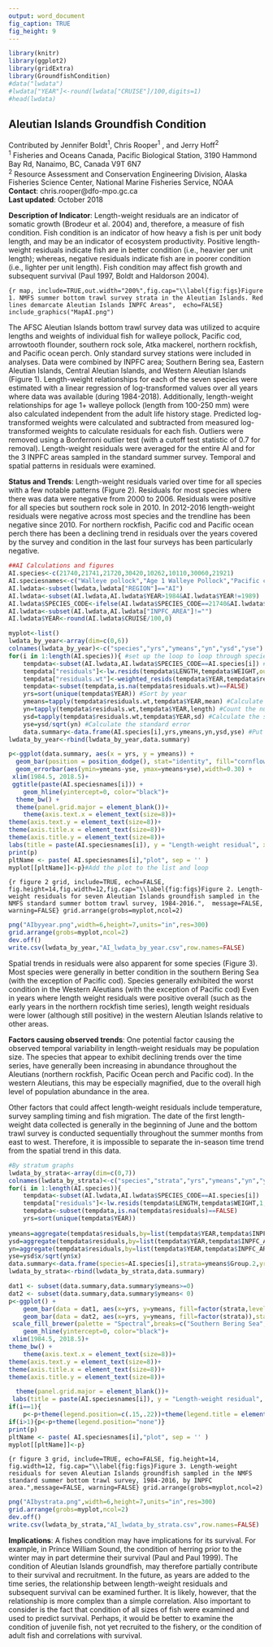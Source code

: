 ```yaml
---
output: word_document
fig_caption: TRUE
fig_height: 9
---
```


```r
library(knitr)
library(ggplot2)
library(gridExtra)
library(GroundfishCondition)
#data("lwdata")
#lwdata["YEAR"]<-round(lwdata["CRUISE"]/100,digits=1)
#head(lwdata)

```

## Aleutian Islands Groundfish Condition
Contributed by Jennifer Boldt^1^, Chris Rooper^1^ , and Jerry Hoff^2^   
^1^ Fisheries and Oceans Canada, Pacific Biological Station, 3190 Hammond Bay Rd, Nanaimo, BC, Canada V9T 6N7  
^2^ Resource Assessment and Conservation Engineering Division, Alaska Fisheries Science Center, National Marine Fisheries Service, NOAA  
**Contact**: chris.rooper@dfo-mpo.gc.ca  
**Last updated**:  October 2018

**Description of Indicator**: Length-weight residuals are an indicator of somatic growth (Brodeur et al. 2004) and, therefore, a measure of fish condition. Fish condition is an indicator of how heavy a fish is per unit body length, and may be an indicator of ecosystem productivity. Positive length-weight residuals indicate fish are in better condition (i.e., heavier per unit length); whereas, negative residuals indicate fish are in poorer condition (i.e., lighter per unit length). Fish condition may affect fish growth and subsequent survival (Paul 1997, Boldt and Haldorson 2004).

```{r map, include=TRUE,out.width="200%",fig.cap="\\label{fig:figs}Figure 1. NMFS summer bottom trawl survey strata in the Aleutian Islands. Red lines demarcate Aleutian Islands INPFC Areas",  echo=FALSE}
include_graphics("MapAI.png") 
```

The AFSC Aleutian Islands bottom trawl survey data was utilized to acquire lengths and weights of individual fish for walleye pollock, Pacific cod, arrowtooth flounder, southern rock sole, Atka mackerel, northern rockfish, and Pacific ocean perch.  Only standard survey stations were included in analyses.  Data were combined by INPFC area; Southern Bering sea, Eastern Aleutian Islands, Central Aleutian Islands, and Western Aleutian Islands (Figure 1). Length-weight relationships for each of the seven species were estimated with a linear regression of log-transformed values over all years where data was available (during 1984-2018). Additionally, length-weight relationships for age 1+ walleye pollock (length from 100-250 mm) were also calculated independent from the adult life history stage. Predicted log-transformed weights were calculated and subtracted from measured log-transformed weights to calculate residuals for each fish. Outliers were removed using a Bonferroni outlier test (with a cutoff test statistic of 0.7 for removal). Length-weight residuals were averaged for the entire AI and for the 3 INPFC areas sampled in the standard summer survey.  Temporal and spatial patterns in residuals were examined.  

**Status and Trends**: Length-weight residuals varied over time for all species with a few notable patterns (Figure 2).  Residuals for most species where there was data were negative from 2000 to 2006.  Residuals were positive for all species but southern rock sole in 2010. In 2012-2016 length-weight residuals were negative across most species and the trendline has been negative since 2010. For northern rockfish, Pacific cod and Pacific ocean perch there has been a declining trend in residuals over the years covered by the survey and condition in the last four surveys has been particularly negative. 



```r
##AI Calculations and figures
AI.species<-c(21740,21741,21720,30420,10262,10110,30060,21921)
AI.speciesnames<-c("Walleye pollock","Age 1 Walleye Pollock","Pacific cod","Northern rockfish","Southern rock sole","Arrowtooth flounder","Pacific Ocean perch","Atka mackerel")
AI.lwdata<-subset(lwdata,lwdata["REGION"]=="AI")
AI.lwdata<-subset(AI.lwdata,AI.lwdata$YEAR>1984&AI.lwdata$YEAR!=1989)
AI.lwdata$SPECIES_CODE<-ifelse(AI.lwdata$SPECIES_CODE==21740&AI.lwdata$LENGTH<250&AI.lwdata$LENGTH>=100, 21741, AI.lwdata$SPECIES_CODE)
AI.lwdata<-subset(AI.lwdata,AI.lwdata["INPFC_AREA"]!="")
AI.lwdata$YEAR<-round(AI.lwdata$CRUISE/100,0)

myplot<-list()
lwdata_by_year<-array(dim=c(0,6))
colnames(lwdata_by_year)<-c("species","yrs","ymeans","yn","ysd","yse")
for(i in 1:length(AI.species)){ #set up the loop to loop through species
	tempdata<-subset(AI.lwdata,AI.lwdata$SPECIES_CODE==AI.species[i]) #subset the data to the species of interest
	tempdata["residuals"]<-lw.resids(tempdata$LENGTH,tempdata$WEIGHT,outlier.rm=TRUE)
	tempdata["residuals.wt"]<-weighted_resids(tempdata$YEAR,tempdata$residuals,tempdata$CATCH)
	tempdata<-subset(tempdata,is.na(tempdata$residuals.wt)==FALSE) 
	yrs=sort(unique(tempdata$YEAR)) #Sort by year
	ymeans=tapply(tempdata$residuals.wt,tempdata$YEAR,mean) #Calculate mean by year
	yn=tapply(tempdata$residuals.wt,tempdata$YEAR,length) #Count the number of observations by year
	ysd=tapply(tempdata$residuals.wt,tempdata$YEAR,sd) #Calculate the sd of the mean by year
	yse=ysd/sqrt(yn) #Calculate the standard error
	data.summary<-data.frame(AI.species[i],yrs,ymeans,yn,ysd,yse) #Put the mean, SE and year into a data frame for plotting
lwdata_by_year<-rbind(lwdata_by_year,data.summary)

p<-ggplot(data.summary, aes(x = yrs, y = ymeans)) +  
  geom_bar(position = position_dodge(), stat="identity", fill="cornflowerblue",col="black", width=1) + 
  geom_errorbar(aes(ymin=ymeans-yse, ymax=ymeans+yse),width=0.30) +
 xlim(1984.5, 2018.5)+
 ggtitle(paste(AI.speciesnames[i])) + 
	geom_hline(yintercept=0, color="black")+
  theme_bw() +
  theme(panel.grid.major = element_blank())+
	theme(axis.text.x = element_text(size=8))+
theme(axis.text.y = element_text(size=8))+
theme(axis.title.x = element_text(size=8))+
theme(axis.title.y = element_text(size=8))+
labs(title = paste(AI.speciesnames[i]), y = "Length-weight residual", x = "Year")
print(p)
pltName <- paste( AI.speciesnames[i],"plot", sep = '' )
myplot[[pltName]]<-p}#Add the plot to the list and loop

```

```{r figure 2 grid, include=TRUE, echo=FALSE, fig.height=14,fig.width=12,fig.cap="\\label{fig:figs}Figure 2. Length-weight residuals for seven Aleutian Islands groundfish sampled in the NMFS standard summer bottom trawl survey, 1984-2016.",  message=FALSE, warning=FALSE}
grid.arrange(grobs=myplot,ncol=2)
```

```r
png("AIbyyear.png",width=6,height=7,units="in",res=300)
grid.arrange(grobs=myplot,ncol=2)
dev.off()
write.csv(lwdata_by_year,"AI_lwdata_by_year.csv",row.names=FALSE)
```

Spatial trends in residuals were also apparent for some species (Figure 3).  Most species were generally in better condition in the southern Bering Sea (with the exception of Pacific cod). Species generally exhibited the worst condition in the Western Aleutians (with the exception of Pacific cod) Even in years where length weight residuals were positive overall (such as the early years in the northern rockfish time series), length weight residuals were lower (although still positive) in the western Aleutian Islands relative to other areas. 

**Factors causing observed trends**: One potential factor causing the observed temporal variability in length-weight residuals may be population size. The species that appear to exhibit declining trends over the time series, have generally been increasing in abundance throughout the Aleutians (northern rockfish, Pacific Ocean perch and Pacific cod). In the western Aleutians, this may be especially magnified, due to the overall high level of population abundance in the area.

Other factors that could affect length-weight residuals include temperature, survey sampling timing and fish migration.  The date of the first length-weight data collected is generally in the beginning of June and the bottom trawl survey is conducted sequentially throughout the summer months from east to west. Therefore, it is impossible to separate the in-season time trend from the spatial trend in this data. 


```r
#By stratum graphs
lwdata_by_strata<-array(dim=c(0,7))
colnames(lwdata_by_strata)<-c("species","strata","yrs","ymeans","yn","ysd","yse")
for(i in 1:length(AI.species)){
	tempdata<-subset(AI.lwdata,AI.lwdata$SPECIES_CODE==AI.species[i])
	tempdata["residuals"]<-lw.resids(tempdata$LENGTH,tempdata$WEIGHT,1,T$U)
	tempdata<-subset(tempdata,is.na(tempdata$residuals)==FALSE)
	yrs=sort(unique(tempdata$YEAR))
	
ymeans=aggregate(tempdata$residuals,by=list(tempdata$YEAR,tempdata$INPFC_AREA),mean)
ysd=aggregate(tempdata$residuals,by=list(tempdata$YEAR,tempdata$INPFC_AREA),sd)
yn=aggregate(tempdata$residuals,by=list(tempdata$YEAR,tempdata$INPFC_AREA),length)
yse=ysd$x/sqrt(yn$x)
data.summary<-data.frame(species=AI.species[i],strata=ymeans$Group.2,yrs=ymeans$Group.1,ymeans=ymeans$x,yn=yn$x,ysd=ysd$x,yse=yse)
lwdata_by_strata<-rbind(lwdata_by_strata,data.summary)

dat1 <- subset(data.summary,data.summary$ymeans>=0)
dat2 <- subset(data.summary,data.summary$ymeans< 0)
p<-ggplot() +
	geom_bar(data = dat1, aes(x=yrs, y=ymeans, fill=factor(strata,levels= c("Southern Bering Sea","Eastern Aleutians","Central Aleutians","Western Aleutians"))),stat = "identity",col="black",width=1) +
    geom_bar(data = dat2, aes(x=yrs, y=ymeans, fill=factor(strata)),stat = "identity",col="black",width=1)+
 scale_fill_brewer(palette = "Spectral",breaks=c("Southern Bering Sea","Eastern Aleutians","Central Aleutians","Western Aleutians"))+
	geom_hline(yintercept=0, color="black")+
 xlim(1984.5, 2018.5)+
theme_bw() +
	theme(axis.text.x = element_text(size=8))+
theme(axis.text.y = element_text(size=8))+
theme(axis.title.x = element_text(size=8))+
theme(axis.title.y = element_text(size=8))+

  theme(panel.grid.major = element_blank())+
 labs(title = paste(AI.speciesnames[i]), y = "Length-weight residual", x = "Year", fill = "")
if(i==1){
    p<-p+theme(legend.position=c(.15,.22))+theme(legend.title = element_blank())+theme(legend.text = element_text(size = 8))}
if(i>1){p<-p+theme(legend.position="none")}
print(p)
pltName <- paste( AI.speciesnames[i],"plot", sep = '' )
myplot[[pltName]]<-p}

```

```{r figure 3 grid, include=TRUE, echo=FALSE, fig.height=14, fig.width=12, fig.cap="\\label{fig:figs}Figure 3. Length-weight residuals for seven Aleutian Islands groundfish sampled in the NMFS standard summer bottom trawl survey, 1984-2016, by INPFC area.",message=FALSE, warning=FALSE}
grid.arrange(grobs=myplot,ncol=2)
```

```r
png("AIbystrata.png",width=6,height=7,units="in",res=300)
grid.arrange(grobs=myplot,ncol=2)
dev.off()
write.csv(lwdata_by_strata,"AI_lwdata_by_strata.csv",row.names=FALSE)
```

**Implications**: A fishes condition may have implications for its survival.  For example, in Prince William Sound, the condition of herring prior to the winter may in part determine their survival (Paul and Paul 1999).  The condition of Aleutian Islands groundfish, may therefore partially contribute to their survival and recruitment. In the future, as years are added to the time series, the relationship between length-weight residuals and subsequent survival can be examined further.  It is likely, however, that the relationship is more complex than a simple correlation.  Also important to consider is the fact that condition of all sizes of fish were examined and used to predict survival.  Perhaps, it would be better to examine the condition of juvenile fish, not yet recruited to the fishery, or the condition of adult fish and correlations with survival.  